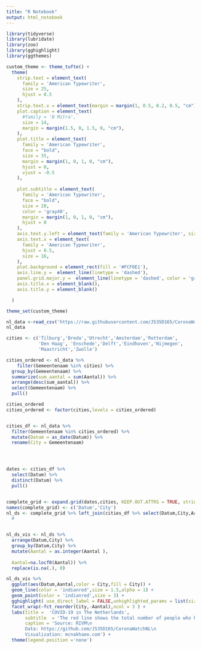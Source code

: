 ```yaml
---
title: "R Notebook"
output: html_notebook
---
```




```r
library(tidyverse)
library(lubridate)
library(zoo)
library(gghighlight)
library(ggthemes)
```

```r
custom_theme <- theme_tufte() +
  theme(
    strip.text = element_text(
      family = 'American Typewriter',
      size = 25,
      hjust = 0.5
    ),
    strip.text.x = element_text(margin = margin(1, 0.5, 0.2, 0.5, "cm")),
    plot.caption = element_text(
      #family = 'B Mitra',
      size = 14,
      margin = margin(1.5, 0, 1.5, 0, "cm"),
    ),
    plot.title = element_text(
      family = 'American Typewriter',
      face = "bold",
      size = 35,
      margin = margin(1, 0, 1, 0, "cm"),
      hjust = 0,
      vjust = -0.5
    ),
    
    plot.subtitle = element_text(
      family = 'American Typewriter',
      face = "bold",
      size = 20,
      color = 'gray40',
      margin = margin(1, 0, 1, 0, "cm"),
      hjust = 0
    ),
    axis.text.y.left = element_text(family = 'American Typewriter', size = 16),
    axis.text.x = element_text(
      family = 'American Typewriter',
      hjust = 0.5,
      size = 16,
    ),
    plot.background = element_rect(fill = '#FCF0E1'),
    axis.line.y =  element_line(linetype = 'dashed'),
    panel.grid.major.y =  element_line(linetype = 'dashed', color = 'gray60'),
    axis.title.x = element_blank(),
    axis.title.y = element_blank()

  )

theme_set(custom_theme)
```






```r
nl_data <-read_csv('https://raw.githubusercontent.com/J535D165/CoronaWatchNL/master/data/rivm_corona_in_nl.csv')
nl_data
```
```r
cities <- c('Tilburg','Breda','Utrecht','Amsterdam','Rotterdam',
            'Den Haag', 'Enschede','Delft','Eindhoven','Nijmegen',
            'Maastricht','Zwolle')
```



```r

cities_ordered <- nl_data %>% 
    filter(Gemeentenaam %in% cities) %>% 
  group_by(Gemeentenaam) %>% 
  summarize(sum_aantal = sum(Aantal)) %>% 
  arrange(desc(sum_aantal)) %>%
  select(Gemeentenaam) %>% 
  pull() 

cities_ordered
cities_ordered <- factor(cities,levels = cities_ordered)


cities_df <- nl_data %>% 
  filter(Gemeentenaam %in% cities_ordered) %>% 
  mutate(Datum = as_date(Datum)) %>% 
  rename(City = Gemeentenaam)




dates <- cities_df %>% 
  select(Datum) %>% 
  distinct(Datum) %>% 
  pull()


complete_grid <- expand.grid(dates,cities, KEEP.OUT.ATTRS = TRUE, stringsAsFactors = TRUE)
names(complete_grid) <- c('Datum','City')
nl_ds <- complete_grid %>% left_join(cities_df %>% select(Datum,City,Aantal) ,by=c('Datum','City'))#%>% 
  #


nl_ds_vis <- nl_ds %>% 
  arrange(Datum,City) %>% 
  group_by(Datum,City) %>% 
  mutate(Aantal = as.integer(Aantal ),
         
  Aantal=na.locf0(Aantal)) %>% 
  replace(is.na(.), 0)
```



```r

nl_ds_vis %>% 
  ggplot(aes(Datum,Aantal,color = City,fill = City)) +
  geom_line(color = 'indianred',size = 1.5,alpha = 1) +
  geom_point(color = 'indianred',size = 3) +
  gghighlight( use_direct_label = FALSE,unhighlighted_params = list(size = 1.5,width = 0.5,color ='#F6DAB4',alpha  = 0.7)) +
  facet_wrap(~fct_reorder(City,-Aantal),ncol = 3 ) +
  labs(title =  'COVID-19 in The Netherlands',
       subtitle  = 'The red line shows the total number of people who have been tested positive for Covid-19 in a specific Dutch city.\nThe orange lines give a comparative view of trends and the number of Covid-19 cases in other Dutch cities.',
       caption = 'Source: RIVM\n
       Data: https://github.com/J535D165/CoronaWatchNL\n
       Visualization: mcnakhaee.com') +
  theme(legend.position ='none') 
  
```

